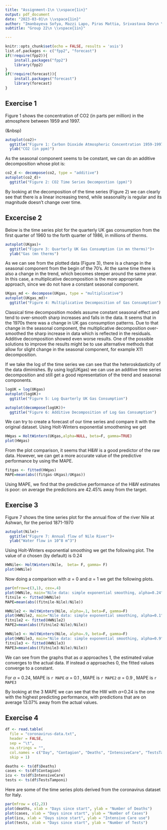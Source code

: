 ```yaml
---
title: "Assignment-1\n \\vspace{1in}"
output: pdf_document
date: "2023-03-01\n \\vspace{1in}"
author: "Imanbayeva Sofya, Mazzi Lapo, Piras Mattia, Srivastava Dev\n \\vspace{1in}"
subtitle: "Group 22\n \\vspace{1in}"

---
```



```r
knitr::opts_chunk$set(echo = FALSE, results = 'asis')
list.of.packages <- c("fpp2", "forecast")
if(!require(fpp2)){
    install.packages("fpp2")
    library(fpp2)
}
if(!require(forecast)){
    install.packages("forecast")
    library(forecast)
}
```
\newpage
## Exercise 1

Figure 1 shows the concentration of CO2 (in parts per million) in the atmosphere between 1959 and 1997.

(&nbsp)

```r
autoplot(co2)+
  ggtitle("Figure 1: Carbon Dioxide Atmospheric Concentration 1959-1997")+
  ylab("CO2 (in ppm)")
```
As the seasonal component seems to be constant, we can do an additive decomposition whose plot is:

```r

co2_d <- decompose(co2, type = "additive")
autoplot(co2_d)+
  ggtitle("Figure 2: CO2 Time Series Decompostion (ppm)")

```

By looking at the decomposition of the time series (Figure 2) we can clearly see that there is a linear increasing trend, while seasonality is regular and its magnitude doesn't change over time.

## Excercise 2

Below is the time series plot for the quarterly UK gas consumption from the first quarter of 1960 to the forth quarter of 1986, in millions of therms.  

```r
autoplot(UKgas)+
  ggtitle("Figure 3: Quarterly UK Gas Consumption (in mn therms)")+
  ylab("Gas (mn therms")
```

As we can see from the plotted data (Figure 3), there is a change in the seasonal component from the begin of the 70's. At the same time there is also a change in the trend, which becomes steeper around the same year. In this case, a multiplicative decomposition is the more appropriate approach, since we do not have a constant seasonal component. 

```r
UKgas_md <- decompose(UKgas, type = "multiplicative")
autoplot(UKgas_md)+
  ggtitle("Figure 4: Multiplicative Decomposition of Gas Consumption")
```
Classical time decomposition models assume constant seasonal effect and tend to over-smooth sharp increases and falls in the data. It seems that in the 1970s there was a change in UK gas consumption patterns. Due to that change in the seasonal component, the multiplicative decomposition over-smoothed the sharp increase in data which is reflected in the residuals. Additive decomposition showed even worse results. One of the possible solutions to improve the results might be to use alternative methods that allow for slight change in the seasonal component, for example X11 decomposition.

If we take the log of the time series we can see that the heteroskdasticity of the data diminishes. By using log(UKgas) we can use an additive time series decomposition and still get a good representation of the trend and seasonal components.

```r
logUK = log(UKgas)
autoplot(logUK)+
  ggtitle("Figure 5: Log Quarterly UK Gas Consumption")
```

```r
autoplot(decompose(logUK))+
  ggtitle("Figure 6: Additive Decomposition of Log Gas Consumption")
```

We can try to create a forecast of our time series and compare it with the original dataset. Using Holt-Winters exponential smoothening we get

```r
HWgas = HoltWinters(UKgas,alpha=NULL, beta=F, gamma=TRUE)
plot(HWgas)
```

From the plot comparison, it seems that H&W is a good predictor of the raw data. However, we can get a more accurate value of the predictive performance by using the MAPE.

```r
fitgas <- fitted(HWgas)
MAPE=mean(abs((fitgas-UKgas)/UKgas))
```

Using MAPE, we find that the predictive performance of the H&W estimates is poor: on average the predictions are 42.45% away from the target.


## Exercise 3

Figure 7 shows the time series plot for the annual flow of the river Nile at Ashwan, for the period 1871-1970

```r
autoplot(Nile)+
  ggtitle("Figure 7: Annual flow of Nile River")+
  ylab("Water flow in 10^8 m^3")
```

Using Holt-Winters exponential smoothing we get the following plot. The value of $\alpha$ chosen (by default) is 0.24

```r
HWNile<- HoltWinters(Nile,  beta= F, gamma= F)
plot(HWNile)
```

Now doing a comparison with $\alpha$ = 0 and $\alpha$ = 1 we get the following plots.


```r
par(mfrow=c(3,1), cex=.4)
plot(HWNile, main="Nile data: simple exponential smoothing, alpha=0.24")
fitnile <- fitted(HWNile)
MAPE=mean(abs((fitnile-Nile)/Nile))

HWNile2 <- HoltWinters(Nile, alpha=.1, beta=F, gamma=F)
plot(HWNile2, main="Nile data: simple exponential smoothing, alpha=0.1")
fitnile2 <- fitted(HWNile2)
MAPE2=mean(abs((fitnile2-Nile)/Nile))

HWNile3 <- HoltWinters(Nile, alpha=.9, beta=F, gamma=F)
plot(HWNile3, main="Nile data: simple exponential smoothing, alpha=0.9")
fitnile3 <- fitted(HWNile3)
MAPE3=mean(abs((fitnile3-Nile)/Nile))

```

We can see from the graphs that as $\alpha$ approaches 1, the estimated value converges to the actual data. If instead $\alpha$ approaches 0, the fitted values converge to a constant.

For $\alpha$ = 0.24, MAPE is `r MAPE`
    $\alpha$ = 0.1 , MAPE is `r MAPE2`
    $\alpha$ = 0.9 , MAPE is `r MAPE3`

By looking at the 3 MAPE we can see that the HW with $\alpha$=0.24 is the one with the highest predicting performance, with predictions that are on average 13.07% away from the actual values.

## Exercise 4

```r
df <- read.table(
  file = "coronavirus-data.txt",
  header = FALSE,
  sep = "\t",
  na.strings = "",
  col.names = c("Day", "Contagion", "Deaths", "IntensiveCare", "TestsTamponi"),
  skip = 1)
```

```r
deaths <- ts(df$Deaths)
cases <- ts(df$Contagion)
icu <- ts(df$IntensiveCare)
tests <- ts(df$TestsTamponi)
```

Here are some of the time series plots derived from the coronavirus dataset for Italy.

```r
par(mfrow = c(2,2))
plot(deaths, xlab = "Days since start", ylab = "Number of Deaths")
plot(cases, xlab = "Days since start", ylab = "Number of Cases")
plot(icu, xlab = "Days since start", ylab = "Intensive Care use")
plot(tests, xlab = "Days since start", ylab = "Number of Tests")
```
